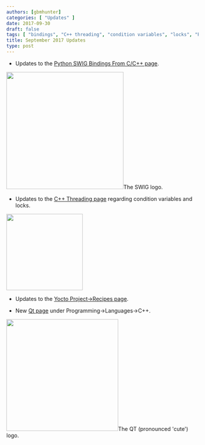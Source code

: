 ```yaml
---
authors: [gbmhunter]
categories: [ "Updates" ]
date: 2017-09-30
draft: false
tags: [ "bindings", "C++ threading", "condition variables", "locks", "Python", "Qt", "recipes", "SWIG", "Yocto" ]
title: September 2017 Updates
type: post
---
```




* Updates to the [Python SWIG Bindings From C/C++ page](/programming/languages/python/python-swig-bindings-from-cplusplus).  



<Image src={swig_python_bindings_logo} width="307px">The SWIG logo.</Image>

* Updates to the [C++ Threading page](/programming/languages/c-plus-plus/threading) regarding condition variables and locks.  



<Image src={thread_needle_icon} width="200px"></Image>

* Updates to the [Yocto Project->Recipes page](/programming/embedded-linux/yocto-project/yocto-recipes).  

* New [Qt page](/programming/languages/c-plus-plus/qt) under Programming->Languages->C++.  



<Image src={qt_cute_software_logo} width="293px">The QT (pronounced 'cute') logo.</Image>